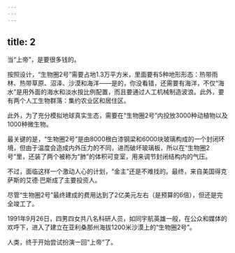 ```yaml
---
---
---
```

title: 2
---



当“上帝”，是要很多钱的。

按照设计，“生物圈2号”需要占地1.3万平方米，里面要有5种地形形态：热带雨林、热带草原、沼泽、沙漠和海洋——是的，你没看错，还需要有海洋，不仅“海水”是用外面的海水和淡水按比例配置，而且要通过人工机械制造波浪。此外，要有两个人工生物群落：集约农业区和居住区。

此外，为了充分模拟地球真实生态，需要在“生物圈2号”内投放3000种动植物以及1000种微生物。

最关键的是，“生物圈2号”是由8000根白漆钢梁和6000块玻璃构成的一个封闭环境，但由于温度会造成内外压力的不同，进而破坏玻璃板，所以在“生物圈2号”里，还装了两个被称为“肺”的体积可变室，用来调节封闭结构内的气压。

不过，面临这样一个激动人心的计划，“金主”还是不难找的。最终，来自美国得克萨斯的艾德·巴斯成了主要投资人。

尽管“生物圈2号”最终建成的费用达到了2亿美元左右（是预算的6倍），但还是完全竣工了。

1991年9月26日，四男四女共八名科研人员，如同宇航英雄一般，在公众和媒体的欢呼下，进入了建立在亚利桑那州海拔1200米沙漠上的“生物圈2号”。

人类，终于开始尝试扮演一回“上帝”了。
